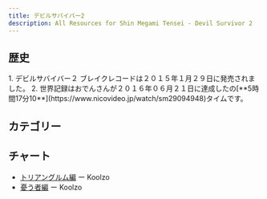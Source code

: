```yaml
---
title: デビルサバイバー2
description: All Resources for Shin Megami Tensei - Devil Survivor 2
---
```



<DocsHero 
    content="デビルサバイバー2はデビルサバイバーシリーズの２作目です。"
    srcUrl={cover}
    alt="Shin Megami Tensei - Devil Survivor 2 Cover"
/>

<LinkCard title="ランキング" href="https://www.speedrun.com/ja-JP/shin_megami_tensei_devil_survivor_2_record_breaker" description="投稿されたRTA動画を観るようにSpeedrun.comへ"/>

## 歴史

<Tabs>
<TabItem label="トリアングルム編">
<Steps> 
1. デビルサバイバー２ ブレイクレコードは２０１５年１月２９日に発売されました。
2. 世界記録はおでんさんが２０１６年０６月２１日に達成したの[**5時間17分10**](https://www.nicovideo.jp/watch/sm29094948)タイムです。
</Steps>
</TabItem>
</Tabs>

## カテゴリー
<CardGrid>
    <Card title="憂う者編"></Card>
    <Card title="ヤマト編"></Card>
    <Card title="ダイチ編"></Card>
    <Card title="ロナウド編"></Card>
    <Card title="トリアングルム編"></Card>
</CardGrid>

## チャート
- [トリアングルム編](https://drive.google.com/file/d/1t4WGX2WKesWuMtHCchX5jcvJhQOjUzqi/view) ー Koolzo
- [憂う者編](https://drive.google.com/file/d/1hJoH3MtIVT2-ebi9xc9l0OnPvOtAhCIr/view) ー Koolzo